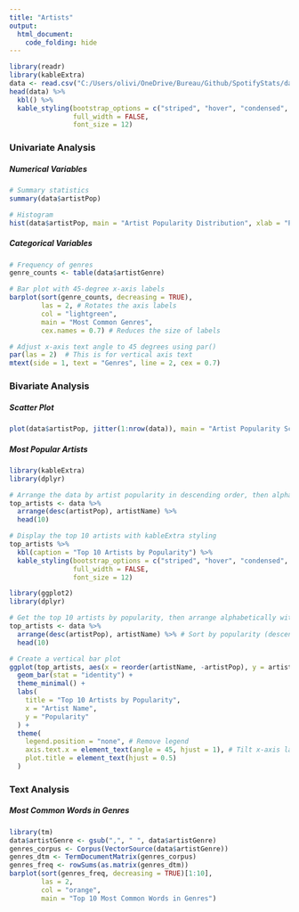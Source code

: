 ```yaml
---
title: "Artists"
output: 
  html_document:
    code_folding: hide
---
```


```r
library(readr)
library(kableExtra)
data <- read.csv("C:/Users/olivi/OneDrive/Bureau/Github/SpotifyStats/data/clean_data/Artists.csv")
head(data) %>%
  kbl() %>%
  kable_styling(bootstrap_options = c("striped", "hover", "condensed", "responsive"), 
                full_width = FALSE, 
                font_size = 12)
```

### Univariate Analysis

##### Numerical Variables

```r
# Summary statistics
summary(data$artistPop)

# Histogram
hist(data$artistPop, main = "Artist Popularity Distribution", xlab = "Popularity", col = "lightblue", border = "white")

```

##### Categorical Variables

```r
# Frequency of genres
genre_counts <- table(data$artistGenre)

# Bar plot with 45-degree x-axis labels
barplot(sort(genre_counts, decreasing = TRUE), 
        las = 2, # Rotates the axis labels
        col = "lightgreen", 
        main = "Most Common Genres",
        cex.names = 0.7) # Reduces the size of labels

# Adjust x-axis text angle to 45 degrees using par()
par(las = 2)  # This is for vertical axis text
mtext(side = 1, text = "Genres", line = 2, cex = 0.7)

```

### Bivariate Analysis

##### Scatter Plot

```r
plot(data$artistPop, jitter(1:nrow(data)), main = "Artist Popularity Scatter Plot", xlab = "Popularity", ylab = "Artists", col = "darkred")

```

##### Most Popular Artists

```r
library(kableExtra)
library(dplyr)

# Arrange the data by artist popularity in descending order, then alphabetically by artist name
top_artists <- data %>%
  arrange(desc(artistPop), artistName) %>%
  head(10)

# Display the top 10 artists with kableExtra styling
top_artists %>%
  kbl(caption = "Top 10 Artists by Popularity") %>%
  kable_styling(bootstrap_options = c("striped", "hover", "condensed", "responsive"),
                full_width = FALSE,
                font_size = 12)
```

```r
library(ggplot2)
library(dplyr)

# Get the top 10 artists by popularity, then arrange alphabetically within popularity
top_artists <- data %>%
  arrange(desc(artistPop), artistName) %>% # Sort by popularity (descending), then by name (alphabetically)
  head(10)

# Create a vertical bar plot
ggplot(top_artists, aes(x = reorder(artistName, -artistPop), y = artistPop, fill = artistName)) +
  geom_bar(stat = "identity") +
  theme_minimal() +
  labs(
    title = "Top 10 Artists by Popularity",
    x = "Artist Name",
    y = "Popularity"
  ) +
  theme(
    legend.position = "none", # Remove legend
    axis.text.x = element_text(angle = 45, hjust = 1), # Tilt x-axis labels for readability
    plot.title = element_text(hjust = 0.5)
  )
```

### Text Analysis

##### Most Common Words in Genres

```r
library(tm)
data$artistGenre <- gsub(",", " ", data$artistGenre)
genres_corpus <- Corpus(VectorSource(data$artistGenre))
genres_dtm <- TermDocumentMatrix(genres_corpus)
genres_freq <- rowSums(as.matrix(genres_dtm))
barplot(sort(genres_freq, decreasing = TRUE)[1:10], 
        las = 2, 
        col = "orange", 
        main = "Top 10 Most Common Words in Genres")
```





